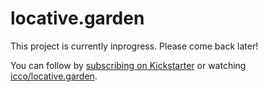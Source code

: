# locative.garden

This project is currently inprogress. Please come back later!

You can follow by [subscribing on Kickstarter](https://kck.st/3Ft2AHf) or watching [icco/locative.garden](https://github.com/icco/locative.garden).
